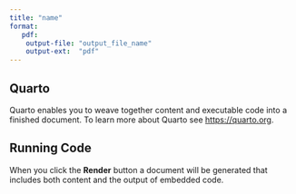 ```yaml
---
title: "name"
format:
   pdf: 
    output-file: "output_file_name"
    output-ext:  "pdf"
---
```



## Quarto

Quarto enables you to weave together content 
and executable code into a finished document.
To learn more about Quarto 
see <https://quarto.org>.

## Running Code

When you click the **Render** button 
a document will be generated that 
includes both content and the output of 
embedded code. 
